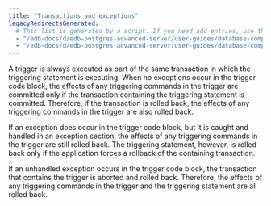 ```yaml
---
title: "Transactions and exceptions"
legacyRedirectsGenerated:
  # This list is generated by a script. If you need add entries, use the `legacyRedirects` key.
  - "/edb-docs/d/edb-postgres-advanced-server/user-guides/database-compatibility-for-oracle-developers-guide/9.6/Database_Compatibility_for_Oracle_Developers_Guide_v9.6.1.087.html"
  - "/edb-docs/d/edb-postgres-advanced-server/user-guides/database-compatibility-for-oracle-developers-guide/9.5/Database_Compatibility_for_Oracle_Developers_Guide.1.181.html"
---
```


<div id="transactions_and_exceptions" class="registered_link"></div>

A trigger is always executed as part of the same transaction in which the triggering statement is executing. When no exceptions occur in the trigger code block, the effects of any triggering commands in the trigger are committed only if the transaction containing the triggering statement is committed. Therefore, if the transaction is rolled back, the effects of any triggering commands in the trigger are also rolled back.

If an exception does occur in the trigger code block, but it is caught and handled in an exception section, the effects of any triggering commands in the trigger are still rolled back. The triggering statement, however, is rolled back only if the application forces a rollback of the containing transaction.

If an unhandled exception occurs in the trigger code block, the transaction that contains the trigger is aborted and rolled back. Therefore, the effects of any triggering commands in the trigger and the triggering statement are all rolled back.
